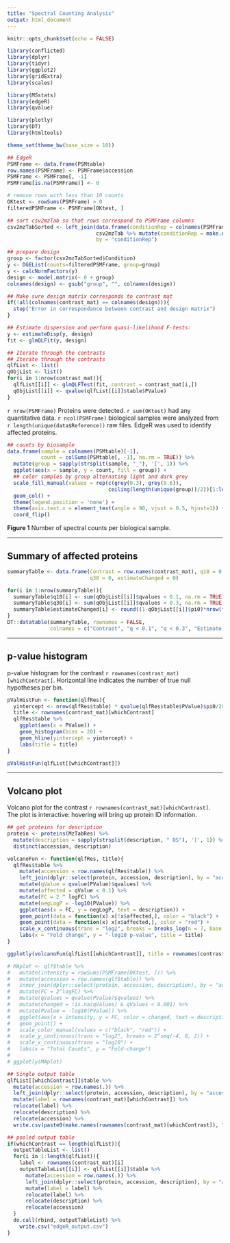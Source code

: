 ---
title: "Spectral Counting Analysis"
output: html_document
---

```{r setup, include=FALSE}
knitr::opts_chunk$set(echo = FALSE)
```

```{r include = FALSE}
library(conflicted)
library(dplyr)
library(tidyr)
library(ggplot2)
library(gridExtra)
library(scales)

library(MSstats)
library(edgeR)
library(qvalue)

library(plotly)
library(DT)
library(htmltools)

theme_set(theme_bw(base_size = 10))
```



```{r}
## EdgeR
PSMFrame <- data.frame(PSMtable)
row.names(PSMFrame) <- PSMFrame$accession
PSMFrame <- PSMFrame[, -1]
PSMFrame[is.na(PSMFrame)] <- 0

# remove rows with less than 10 counts
OKtest <- rowSums(PSMFrame) > 0
filteredPSMFrame <- PSMFrame[OKtest, ]

## sort csv2mzTab so that rows correspond to PSMFrame columns
csv2mzTabSorted <- left_join(data.frame(conditionRep = colnames(PSMFrame)),
                             csv2mzTab %>% mutate(conditionRep = make.names(conditionRep)),
                             by = "conditionRep")

## prepare design
group <- factor(csv2mzTabSorted$Condition)
y <- DGEList(counts=filteredPSMFrame, group=group)
y <- calcNormFactors(y)
design <- model.matrix(~ 0 + group)
colnames(design) <- gsub("group", "", colnames(design))

## Make sure design matrix corresponds to contrast mat
if(!all(colnames(contrast_mat) == colnames(design))){
  stop("Error in correspondance between contrast and design matrix")
}

## Estimate dispersion and perform quasi-likelihood F-tests:
y <- estimateDisp(y, design)
fit <- glmQLFit(y, design)

## Iterate through the contrasts
## Iterate through the contrasts
qlfList <- list()
qObjList <- list()
for(i in 1:nrow(contrast_mat)){
  qlfList[[i]] <- glmQLFTest(fit, contrast = contrast_mat[i,])
  qObjList[[i]] <- qvalue(qlfList[[i]]$table$PValue)
}

```


`r nrow(PSMFrame)` Proteins were detected.  `r sum(OKtest)` had any quantitative data.  `r ncol(PSMFrame)` biological samples were analyzed from `r length(unique(data$Reference))` raw files.  EdgeR was used to identify affected proteins.  

```{r}
## counts by biosample
data.frame(sample = colnames(PSMtable)[-1],
           count = colSums(PSMtable[, -1], na.rm = TRUE)) %>%
  mutate(group = sapply(strsplit(sample, "_"), '[', 1)) %>%
  ggplot(aes(x = sample, y = count, fill = group)) +
  ## color samples by group alternating light and dark grey
  scale_fill_manual(values = rep(c(grey(0.3), grey(0.6)), 
                                 ceiling(length(unique(group))/2))[1:length(unique(group))]) +
  geom_col() +
  theme(legend.position = 'none') +
  theme(axis.text.x = element_text(angle = 90, vjust = 0.5, hjust=1)) + 
  coord_flip()
```

**Figure 1** Number of spectral counts per biological sample.  

---

## Summary of affected proteins

```{r}
summaryTable <- data.frame(Contrast = row.names(contrast_mat), q10 = 0,
                           q30 = 0, estimateChanged = 0)

for(i in 1:nrow(summaryTable)){
  summaryTable$q10[i] <- sum(qObjList[[i]]$qvalues < 0.1, na.rm = TRUE)
  summaryTable$q30[i] <- sum(qObjList[[i]]$qvalues < 0.3, na.rm = TRUE)
  summaryTable$estimateChanged[i] <- round((1-qObjList[[i]]$pi0)*nrow(filteredPSMFrame), 1)
}
DT::datatable(summaryTable, rownames = FALSE,
              colnames = c("Contrast", "q < 0.1", "q < 0.3", "Estimate Changed"))
```

---

## p-value histogram    
p-value histogram for the contrast `r rownames(contrast_mat)[whichContrast]`.  Horizontal line indicates the number of true null hypotheses per bin.  

```{r}
pValHistFun <- function(qlfRes){
  yintercept <- nrow(qlfRes$table) * qvalue(qlfRes$table$PValue)$pi0/20
  title <- rownames(contrast_mat)[whichContrast]
  qlfRes$table %>%
    ggplot(aes(x = PValue)) +
    geom_histogram(bins = 20) +
    geom_hline(yintercept = yintercept) +
    labs(title = title)
}

pValHistFun(qlfList[[whichContrast]])
```

---

## Volcano plot  
Volcano plot for the contrast `r rownames(contrast_mat)[whichContrast]`.  The plot is interactive: hovering will bring up protein ID information.

```{r}
## get proteins for description
protein <- proteins(MzTabRes) %>%
  mutate(description = sapply(strsplit(description, " OS"), '[', 1)) %>%
  distinct(accession, description)

volcanoFun <- function(qlfRes, title){
  qlfRes$table %>%
    mutate(accession = row.names(qlfRes$table)) %>%
    left_join(dplyr::select(protein, accession, description), by = "accession") %>%
    mutate(qValue = qvalue(PValue)$qvalues) %>%
    mutate(affected = qValue < 0.1) %>%
    mutate(FC = 2 ^ logFC) %>%
    mutate(negLogP = -log10(PValue)) %>%
    ggplot(aes(x = FC, y = negLogP, text = description)) +
    geom_point(data = function(x) x[!x$affected,], color = "black") +
    geom_point(data = function(x) x[x$affected,], color = "red") +
    scale_x_continuous(trans = "log2", breaks = breaks_log(n = 7, base = 2)) +
    labs(x = "Fold change", y = "-log10 p-value", title = title)
}

ggplotly(volcanoFun(qlfList[[whichContrast]], title = rownames(contrast_mat)[whichContrast]))

```




```{r}
# MAplot <- qlf$table %>%
#   mutate(intensity = rowSums(PSMFrame[OKtest, ])) %>%
#   mutate(accession = row.names(qlf$table)) %>%
#   inner_join(dplyr::select(protein, accession, description), by = "accession") %>%
#   mutate(FC = 2^logFC) %>%
#   mutate(qValues = qvalue(PValue)$qvalues) %>%
#   mutate(changed = !is.na(qValues) & qValues < 0.001) %>%
#   mutate(PValue = -log10(PValue)) %>%
#   ggplot(aes(x = intensity, y = FC, color = changed, text = description)) +
#   geom_point() +
#   scale_color_manual(values = c("black", "red")) +
#   scale_y_continuous(trans = "log2", breaks = 2^seq(-4, 8, 2)) +
#   scale_x_continuous(trans = "log10") +
#   labs(x = "Total Counts", y = "Fold-change")
# 
# ggplotly(MAplot)

```

```{r}
## Single output table
qlfList[[whichContrast]]$table %>%
  mutate(accession = row.names(.)) %>%
  left_join(dplyr::select(protein, accession, description), by = "accession") %>%
  mutate(label = rownames(contrast_mat)[whichContrast]) %>%
  relocate(label) %>%
  relocate(description) %>%
  relocate(accession) %>%
  write.csv(paste0(make.names(rownames(contrast_mat)[whichContrast]), ".csv"))
```


```{r}
## pooled output table
if(whichContrast == length(qlfList)){
  outputTableList <- list()
  for(i in 1:length(qlfList)){
    label <- rownames(contrast_mat)[i]
    outputTableList[[i]] <- qlfList[[i]]$table %>%
      mutate(accession = row.names(.)) %>%
      left_join(dplyr::select(protein, accession, description), by = "accession") %>%
      mutate(label = label) %>%
      relocate(label) %>%
      relocate(description) %>%
      relocate(accession) 
  }
  do.call(rbind, outputTableList) %>%
    write.csv("edgeR_output.csv")
}


```

